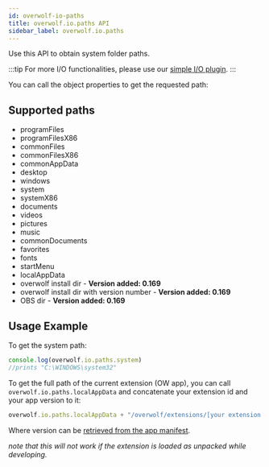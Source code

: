```yaml
---
id: overwolf-io-paths
title: overwolf.io.paths API
sidebar_label: overwolf.io.paths
---
```


Use this API to obtain system folder paths.

:::tip
 For more I/O functionalities, please use our [simple I/O plugin](../topics/simple-io-plugin).
:::

You can call the object properties to get the requested path:

## Supported paths

* programFiles
* programFilesX86
* commonFiles
* commonFilesX86
* commonAppData
* desktop
* windows
* system
* systemX86
* documents
* videos
* pictures
* music
* commonDocuments
* favorites
* fonts
* startMenu
* localAppData
* overwolf install dir - **Version added: 0.169**
* overwolf install dir with version number - **Version added: 0.169**
* OBS dir - **Version added: 0.169**

## Usage Example

To get the system path:

```js
console.log(overwolf.io.paths.system)
//prints "C:\WINDOWS\system32"
```

To get the full path of the current extension (OW app), you can call `overwolf.io.paths.localAppData` and concatenate your extension id and your app version to it:

```javascript
overwolf.io.paths.localAppData + "/overwolf/extensions/[your extension id]/[version]"
```
Where version can be [retrieved from the app manifest](overwolf-extensions-current#getmanifestcallback).

_note that this will not work if the extension is loaded as unpacked while developing._

